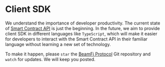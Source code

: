 # Client SDK

We understand the importance of developer productivity. The current state of [Smart Contract API](/docs/smartcontracts) is just the beginning. In the future, we aim to provide client SDK in different languages like `TypeScript`, which will make it easier for developers to interact with the Smart Contract API in their familiar language without learning a new set of technology.

To make it happen, please `star` the [BeamFi Protocol](https://github.com/BeamFi/BeamFiProtocol) Git repository and `watch` for updates. We will keep you posted.
